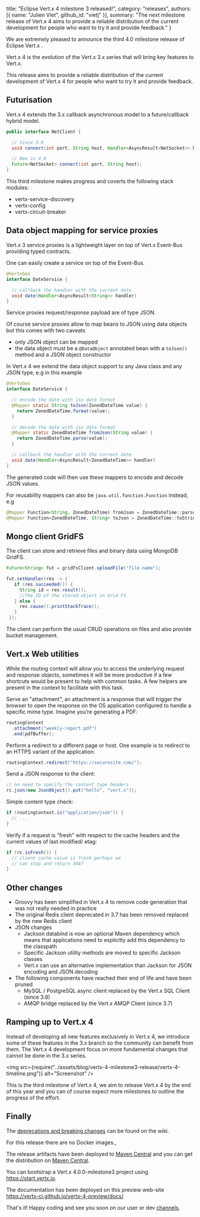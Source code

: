   title: "Eclipse Vert.x 4 milestone 3 released!",
  category: "releases",
  authors: [{
    name: "Julien Viet",
    github_id: "vietj"
  }],
  summary: "The next milestone release of Vert.x 4 aims to provide a reliable distribution of the current development for people who want to try it and provide feedback."
}

We are extremely pleased to announce the third 4.0 milestone release of Eclipse Vert.x .

Vert.x 4 is the evolution of the Vert.x 3.x series that will bring key features to Vert.x.

This release aims to provide a reliable distribution of the current development of Vert.x 4 for people who
want to try it and provide feedback.

## Futurisation

Vert.x 4 extends the 3.x callback asynchronous model to a future/callback hybrid model.

```java
public interface NetClient {

  // Since 3.0
  void connect(int port, String host, Handler<AsyncResult<NetSocket>> handler);

  // New in 4.0
  Future<NetSocket> connect(int port, String host);
}
```

This third milestone makes progress and coverts the following stack modules:

- vertx-service-discovery
- vertx-config
- vertx-circuit-breaker

## Data object mapping for service proxies

Vert.x 3 service proxies is a lightweight layer on top of Vert.x Event-Bus providing typed contracts.

One can easily create a service on top of the Event-Bus.

```java
@VertxGen
interface DateService {

  // callback the handler with the current date
  void date(Handler<AsyncResult<String>> handler)
}
```

Service proxies request/response payload are of type JSON.

Of course service proxies allow to map beans to JSON using data objects but this comes with two caveats

- only JSON object can be mapped
- the data object must be a `@DataObject` annotated bean with a `toJson()` method and a JSON object constructor

In Vert.x 4 we extend the data object support to any Java class and any JSON type, e.g in this example

```java
@VertxGen
interface DateService {

  // encode the date with iso date format
  @Mapper static String toJson(ZonedDateTime value) {
    return ZonedDateTime.format(value);
  }

  // decode the date with iso date format
  @Mapper static ZonedDateTime fromJson(String value) {
    return ZonedDateTime.parse(value);
  }

  // callback the handler with the current date
  void date(Handler<AsyncResult<ZonedDateTime>> handler)
}
```

The generated code will then use these mappers to encode and decode JSON values.

For reusability mappers can also be `java.util.function.Function` instead, e.g

```java
@Mapper Function<String, ZonedDateTime) fromJson = ZonedDateTime::parse;
@Mapper Function<ZonedDateTime, String> toJson = ZonedDateTime::toString;
```

## Mongo client GridFS

The client can store and retrieve files and binary data using MongoDB GridFS.

```java
Future<String> fut = gridFsClient.uploadFile("file.name");

fut.setHandler(res -> {
   if (res.succeeded()) {
     String id = res.result();
     //The ID of the stored object in Grid FS
   } else {
     res.cause().printStackTrace();
   }
 });
```

The client can perform the usual CRUD operations on files and also provide bucket management.

## Vert.x Web utilities

While the routing context will allow you to access the underlying request and response objects, sometimes it will be
more productive if a few shortcuts would be present to help with common tasks. A few helpers are present in
the context to facilitate with this task.

Serve an "attachment", an attachment is a response that will trigger the browser to open the response on the OS application
configured to handle a specific mime type. Imagine you’re generating a PDF:

```java
routingContext
  .attachment("weekly-report.pdf")
  .end(pdfBuffer);
```

Perform a redirect to a different page or host. One example is to redirect to an HTTPS variant of the application:

```java
routingContext.redirect("https://securesite.com/");
```

Send a JSON response to the client:

```java
// no need to specify the content type headers
rc.json(new JsonObject().put("hello", "vert.x"));
```

Simple content type check:

```java
if (routingContext.is("application/json")) {
  // ...
}
```

Verify if a request is "fresh" with respect to the cache headers and the current values of last modified/ etag:

```java
if (rc.isFresh()) {
  // client cache value is fresh perhaps we
  // can stop and return 304?
}
```

## Other changes

- Groovy has been simplified in Vert.x 4 to remove code generation that was not really needed in practice
- The original Redis client deprecated in 3.7 has been removed replaced by the new Redis client
- JSON changes
  - Jackson databind is now an optional Maven dependency which means that applications need to explicitly add this dependency to the classpath
  - Specific Jackson utility methods are moved to specific Jackson classes
  - Vert.x can use an alternative implementation than Jackson for JSON encoding and JSON decoding
- The following components have reached their end of life and have been pruned
  - MySQL / PostgreSQL async client replaced by the Vert.x SQL Client (since 3.8)
  - AMQP bridge replaced by the Vert.x AMQP Client (since 3.7)

## Ramping up to Vert.x 4

Instead of developing all new features exclusively in Vert.x 4, we introduce some of these features in the 3.x branch
so the community can benefit from them. The Vert.x 4 development focus on more fundamental changes that cannot be done
in the 3.x series.

<img src={require("../assets/blog/vertx-4-milestone3-release/vertx-4-timeline.png")} alt="Screenshot" />

This is the third milestone of Vert.x 4, we aim to release Vert.x 4 by the end of this year and you can of course
expect more milestones to outline the progress of the effort.

## Finally

The [deprecations and breaking changes](https://github.com/vert-x3/wiki/wiki/4.0.0-Deprecations-and-breaking-changes)
 can be found on the wiki.

For this release there are no Docker images.,

The release artifacts have been deployed to [Maven Central](https://search.maven.org/search?q=g:io.vertx%20AND%20v:4.0.0-milestone3) and you can get the distribution on [Maven Central](https://repo1.maven.org/maven2/io/vertx/vertx-stack-manager/4.0.0-milestone3/).

You can bootstrap a Vert.x 4.0.0-milestone3 project using https://start.vertx.io.

The documentation has been deployed on this preview web-site https://vertx-ci.github.io/vertx-4-preview/docs/

That's it! Happy coding and see you soon on our user or dev [channels](https://vertx.io/community).
